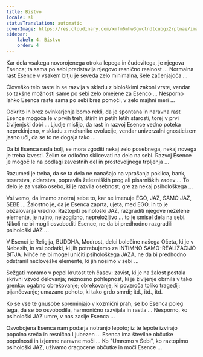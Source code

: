 ```yaml
---
title: Bistvo
locale: sl
statusTranslation: automatic
coverImage: https://res.cloudinary.com/xmfm6mhw3gwctndtcubgx2rptnae/image/upload/v1740468922/small_cover_tratado_de_psicologia_revolucionaria_a4c0dca4e0.webp
sidebar:
    label: 4. Bistvo
    order: 4
---
```

Kar dela vsakega novorojenega otroka lepega in čudovitega, je njegova Esenca; ta sama po sebi predstavlja njegovo resnično realnost ... Normalna rast Esence v vsakem bitju je seveda zelo minimalna, šele začenjajoča ...

Človeško telo raste in se razvija v skladu z biološkimi zakoni vrste, vendar so takšne možnosti same po sebi zelo omejene za Esenco ... Nesporno lahko Esenca raste sama po sebi brez pomoči, v zelo majhni meri ...

Odkrito in brez ovinkarjenja bomo rekli, da je spontana in naravna rast Esence mogoča le v prvih treh, štirih in petih letih starosti, torej v prvi življenjski dobi ... Ljudje mislijo, da rast in razvoj Esence vedno poteka neprekinjeno, v skladu z mehaniko evolucije, vendar univerzalni gnosticizem jasno uči, da se to ne dogaja tako ...

Da bi Esenca rasla bolj, se mora zgoditi nekaj zelo posebnega, nekaj novega je treba izvesti. Želim se odločno sklicevati na delo na sebi. Razvoj Esence je mogoč le na podlagi zavestnih del in prostovoljnega trpljenja ...

Razumeti je treba, da se ta dela ne nanašajo na vprašanja poklica, bank, tesarstva, zidarstva, popravila železniških prog ali pisarniških zadev ... To delo je za vsako osebo, ki je razvila osebnost; gre za nekaj psihološkega ...

Vsi vemo, da imamo znotraj sebe to, kar se imenuje EGO, JAZ, SAMO JAZ, SEBE ... Žalostno je, da je Esenca zaprta, ujeta, med EGO, in to je obžalovanja vredno. Raztopiti psihološki JAZ, razgraditi njegove neželene elemente, je nujno, neizogibno, nepreložljivo ... to je smisel dela na sebi. Nikoli ne bi mogli osvoboditi Esence, ne da bi predhodno razgradili psihološki JAZ ...

V Esenci je Religija, BUDDHA, Modrost, delci bolečine našega Očeta, ki je v Nebesih, in vsi podatki, ki jih potrebujemo za INTIMNO SAMO-REALIZACIJO BITJA. Nihče ne bi mogel uničiti psihološkega JAZA, ne da bi predhodno odstranil nečloveške elemente, ki jih nosimo v sebi ...

Sežgati moramo v pepel krutost teh časov: zavist, ki je na žalost postala skrivni vzvod delovanja; neznosno pohlepnost, ki je življenje obrnila v tako grenko: ogabno obrekovanje; obrekovanje, ki povzroča toliko tragedij; pijančevanje; umazano pohoto, ki tako grdo smrdi; itd., itd., itd.

Ko se vse te gnusobe spreminjajo v kozmični prah, se bo Esenca poleg tega, da se bo osvobodila, harmonično razvijala in rastla ... Nesporno, ko psihološki JAZ umre, v nas zasije Esenca ...

Osvobojena Esenca nam podarja notranjo lepoto; iz te lepote izvirajo popolna sreča in resnična Ljubezen ... Esenca ima številne občutke popolnosti in izjemne naravne moči ... Ko "Umremo v Sebi", ko raztopimo psihološki JAZ, uživamo dragocene občutke in moči Esence ...


